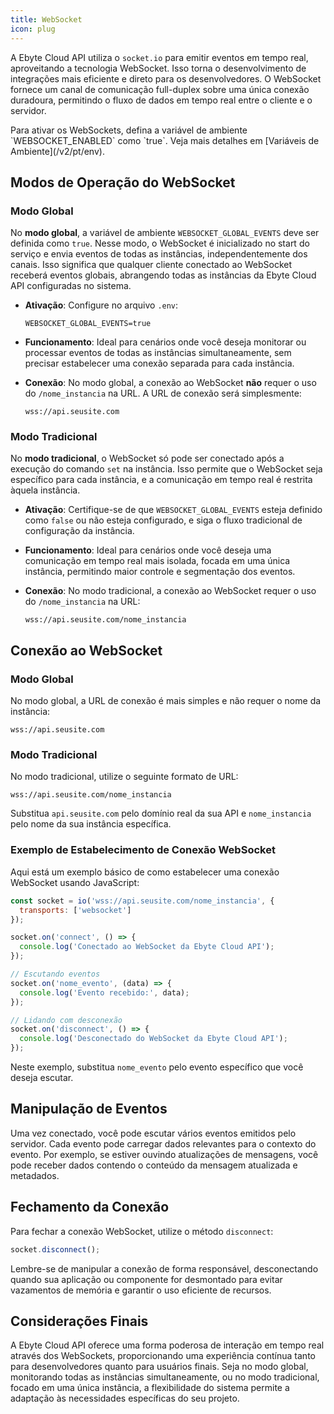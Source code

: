 ```yaml
---
title: WebSocket
icon: plug
---
```


A Ebyte Cloud API utiliza o `socket.io` para emitir eventos em tempo real, aproveitando a tecnologia WebSocket. Isso torna o desenvolvimento de integrações mais eficiente e direto para os desenvolvedores. O WebSocket fornece um canal de comunicação full-duplex sobre uma única conexão duradoura, permitindo o fluxo de dados em tempo real entre o cliente e o servidor.

<Info>  
Para ativar os WebSockets, defina a variável de ambiente `WEBSOCKET_ENABLED` como `true`. Veja mais detalhes em [Variáveis de Ambiente](/v2/pt/env).
</Info>

## Modos de Operação do WebSocket

### Modo Global

No **modo global**, a variável de ambiente `WEBSOCKET_GLOBAL_EVENTS` deve ser definida como `true`. Nesse modo, o WebSocket é inicializado no start do serviço e envia eventos de todas as instâncias, independentemente dos canais. Isso significa que qualquer cliente conectado ao WebSocket receberá eventos globais, abrangendo todas as instâncias da Ebyte Cloud API configuradas no sistema.

- **Ativação**: Configure no arquivo `.env`:

    ```plaintext
    WEBSOCKET_GLOBAL_EVENTS=true
    ```

- **Funcionamento**: Ideal para cenários onde você deseja monitorar ou processar eventos de todas as instâncias simultaneamente, sem precisar estabelecer uma conexão separada para cada instância.

- **Conexão**: No modo global, a conexão ao WebSocket **não** requer o uso do `/nome_instancia` na URL. A URL de conexão será simplesmente:

    ```plaintext
    wss://api.seusite.com
    ```

### Modo Tradicional

No **modo tradicional**, o WebSocket só pode ser conectado após a execução do comando `set` na instância. Isso permite que o WebSocket seja específico para cada instância, e a comunicação em tempo real é restrita àquela instância.

- **Ativação**: Certifique-se de que `WEBSOCKET_GLOBAL_EVENTS` esteja definido como `false` ou não esteja configurado, e siga o fluxo tradicional de configuração da instância.

- **Funcionamento**: Ideal para cenários onde você deseja uma comunicação em tempo real mais isolada, focada em uma única instância, permitindo maior controle e segmentação dos eventos.

- **Conexão**: No modo tradicional, a conexão ao WebSocket requer o uso do `/nome_instancia` na URL:

    ```plaintext
    wss://api.seusite.com/nome_instancia
    ```

## Conexão ao WebSocket

### Modo Global

No modo global, a URL de conexão é mais simples e não requer o nome da instância:

~~~plaintext
wss://api.seusite.com
~~~

### Modo Tradicional

No modo tradicional, utilize o seguinte formato de URL:

~~~plaintext
wss://api.seusite.com/nome_instancia
~~~

Substitua `api.seusite.com` pelo domínio real da sua API e `nome_instancia` pelo nome da sua instância específica.

### Exemplo de Estabelecimento de Conexão WebSocket

Aqui está um exemplo básico de como estabelecer uma conexão WebSocket usando JavaScript:

~~~javascript
const socket = io('wss://api.seusite.com/nome_instancia', {
  transports: ['websocket']
});

socket.on('connect', () => {
  console.log('Conectado ao WebSocket da Ebyte Cloud API');
});

// Escutando eventos
socket.on('nome_evento', (data) => {
  console.log('Evento recebido:', data);
});

// Lidando com desconexão
socket.on('disconnect', () => {
  console.log('Desconectado do WebSocket da Ebyte Cloud API');
});
~~~

Neste exemplo, substitua `nome_evento` pelo evento específico que você deseja escutar.

## Manipulação de Eventos

Uma vez conectado, você pode escutar vários eventos emitidos pelo servidor. Cada evento pode carregar dados relevantes para o contexto do evento. Por exemplo, se estiver ouvindo atualizações de mensagens, você pode receber dados contendo o conteúdo da mensagem atualizada e metadados.

## Fechamento da Conexão

Para fechar a conexão WebSocket, utilize o método `disconnect`:

~~~javascript
socket.disconnect();
~~~

Lembre-se de manipular a conexão de forma responsável, desconectando quando sua aplicação ou componente for desmontado para evitar vazamentos de memória e garantir o uso eficiente de recursos.

## Considerações Finais

A Ebyte Cloud API oferece uma forma poderosa de interação em tempo real através dos WebSockets, proporcionando uma experiência contínua tanto para desenvolvedores quanto para usuários finais. Seja no modo global, monitorando todas as instâncias simultaneamente, ou no modo tradicional, focado em uma única instância, a flexibilidade do sistema permite a adaptação às necessidades específicas do seu projeto.
